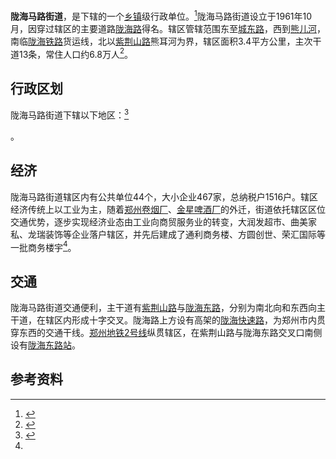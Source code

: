 {{中国乡级行政区
|景观照片文件名 = Longhai Expressway 02.jpg
|景观照片描述 = [[陇海快速路|陇海快速路]]在辖区内的路段
|汉语拼音 = 
|其他语言 = 
|其他语言名称 = 
|旧称 = 
|地名出处 = 
|位置图文件名 = 
|位置图描述 = 
|自定义图片= 
|建置时间 = 1961年10月
|政府驻地 = 
|毗邻 = 
|总面积 = 3.4平方公里
|总人口 = 
|总人口年份 = 
|户籍人口 = 
|户籍人口年份 = 
|常住人口 = 6.8万人
|常住人口年份 = 
|人口密度 = 
|GDP = 
|GDP年份 = 
|邮政编码 = 
|电话区号 = 371
|官方网站 = 
|网站名称 = 
|41/01/04/007/000}}

'''陇海马路街道'''，是{{PRC admin/fullname|41/01/04/007/000|3}}下辖的一个[[乡镇|乡镇]]级行政单位。<ref>{{PRC admin/ref sgc|{{PRC admin/parent|41/01/04/007/000}}}}</ref>陇海马路街道设立于1961年10月，因穿过辖区的主要道路[[陇海路_(郑州)|陇海路]]得名。辖区管辖范围东至[[城东路|城东路]]，西到[[熊儿河|熊儿河]]，南临[[陇海铁路|陇海铁路]]货运线，北以[[紫荆山路|紫荆山路]]熊耳河为界，辖区面积3.4平方公里，主次干道13条，常住人口约6.8万人<ref name=intro>{{cite web |title=陇海马路简介 |url=https://zzgc.hnzwfw.gov.cn/art/2020/5/8/art_3170_10312.html?areaCode=410104007000 |website=郑州政务服务网 |accessdate=2021-03-17}}</ref>。

== 行政区划 ==
陇海马路街道下辖以下地区：<ref>{{PRC admin/ref sgc|41/01/04/007/000}}</ref>

{{PRC admin/children|41/01/04/007/000}}。

== 经济 ==
陇海马路街道辖区内有公共单位44个，大小企业467家，总纳税户1516户。辖区经济传统上以工业为主，随着[[河南中烟工业|郑州卷烟厂]]、[[金星啤酒|金星啤酒厂]]的外迁，街道依托辖区区位交通优势，逐步实现经济业态由工业向商贸服务业的转变，大润发超市、曲美家私、龙瑞装饰等企业落户辖区，并先后建成了通利商务楼、方圆创世、荣汇国际等一批商务楼宇<ref name=intro />。

== 交通 ==
陇海马路街道交通便利，主干道有[[紫荆山路|紫荆山路]]与[[陇海路_(郑州)|陇海东路]]，分别为南北向和东西向主干道，在辖区内形成十字交叉。陇海路上方设有高架的[[陇海快速路|陇海快速路]]，为郑州市内贯穿东西的交通干线。[[郑州地铁|郑州地铁]][[郑州地铁2号线|2号线]]纵贯辖区，在紫荆山路与陇海东路交叉口南侧设有[[陇海东路站|陇海东路站]]。

== 参考资料 ==
{{reflist}}

{{行政区划小作品}}
{{PRC admin/navcat|41/01/04/007/000}}